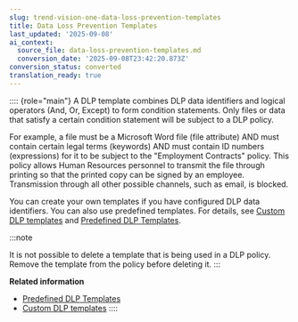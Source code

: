```yaml
---
slug: trend-vision-one-data-loss-prevention-templates
title: Data Loss Prevention Templates
last_updated: '2025-09-08'
ai_context:
  source_file: data-loss-prevention-templates.md
  conversion_date: '2025-09-08T23:42:20.873Z'
conversion_status: converted
translation_ready: true
---
```


:::: {role="main"}
A DLP template combines DLP data identifiers and logical operators (And, Or, Except) to form condition statements. Only files or data that satisfy a certain condition statement will be subject to a DLP policy.

For example, a file must be a Microsoft Word file (file attribute) AND must contain certain legal terms (keywords) AND must contain ID numbers (expressions) for it to be subject to the "Employment Contracts" policy. This policy allows Human Resources personnel to transmit the file through printing so that the printed copy can be signed by an employee. Transmission through all other possible channels, such as email, is blocked.

You can create your own templates if you have configured DLP data identifiers. You can also use predefined templates. For details, see [Custom DLP templates](custom-dlp-templates.mdx) and [Predefined DLP Templates](predefined-dlp-templates.mdx).

:::note

It is not possible to delete a template that is being used in a DLP policy. Remove the template from the policy before deleting it.
:::

**Related information**

- [Predefined DLP Templates](predefined-dlp-templates.mdx)
- [Custom DLP templates](custom-dlp-templates-2.md "Create your own DLP templates if you have configured data identifiers.")
::::
